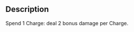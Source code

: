 {{Card
|rarity = Uncommon
|decktype = Battle
|cardtype = 
|character = Rook
|keywords = [[Charge]]
|upgradeable = No
}}
{{Quote|'It's that cool head of his that's the real danger.'}}

==Description==
Spend 1 Charge: deal 2 bonus damage per Charge.